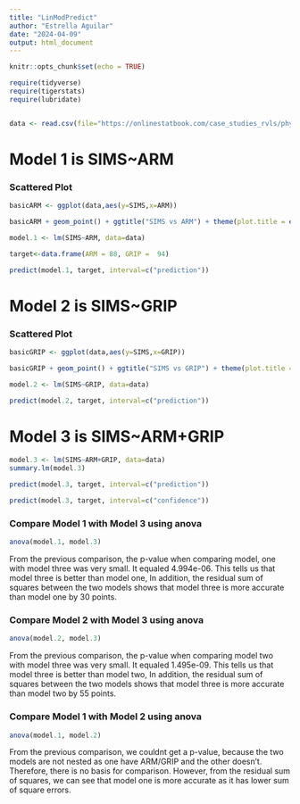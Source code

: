 ```yaml
---
title: "LinModPredict"
author: "Estrella Aguilar"
date: "2024-04-09"
output: html_document
---
```


```r
knitr::opts_chunk$set(echo = TRUE)

require(tidyverse)
require(tigerstats)
require(lubridate)


data <- read.csv(file="https://onlinestatbook.com/case_studies_rvls/physical_strength/data.txt",sep="",header=TRUE)
```



# Model 1 is SIMS~ARM

### Scattered Plot 

```r
basicARM <- ggplot(data,aes(y=SIMS,x=ARM))
```


```r
basicARM + geom_point() + ggtitle("SIMS vs ARM") + theme(plot.title = element_text(hjust = 0.5, size = 20)) + geom_smooth(method=lm)
```
```r
model.1 <- lm(SIMS~ARM, data=data)
```



```r
target<-data.frame(ARM = 88, GRIP =  94)
```



```r
predict(model.1, target, interval=c("prediction"))
```

# Model 2 is SIMS~GRIP

### Scattered Plot 

```r
basicGRIP <- ggplot(data,aes(y=SIMS,x=GRIP))
```


```r
basicGRIP + geom_point() + ggtitle("SIMS vs GRIP") + theme(plot.title = element_text(hjust = 0.5, size = 20)) + geom_smooth(method=lm)
```

```r
model.2 <- lm(SIMS~GRIP, data=data)
```


```r
predict(model.2, target, interval=c("prediction"))
```

# Model 3 is SIMS~ARM+GRIP

```r
model.3 <- lm(SIMS~ARM+GRIP, data=data)
summary.lm(model.3)
```


```r
predict(model.3, target, interval=c("prediction"))
```

```r
predict(model.3, target, interval=c("confidence"))
```

### Compare Model 1 with Model 3 using anova 

```r
anova(model.1, model.3)
```

From the previous comparison, the p-value when comparing model, one with model three was very small. It equaled 4.994e-06. This tells us that model three is better than model one, In addition, the residual sum of squares between the two models shows that model three is more accurate than model one by 30 points.



### Compare Model 2 with Model 3 using anova 


```r
anova(model.2, model.3)
```

From the previous comparison, the p-value when comparing model two with model three was very small. It equaled 1.495e-09. This tells us that model three is better than model two, In addition, the residual sum of squares between the two models shows that model three is more accurate than model two by 55 points.


### Compare Model 1 with Model 2 using anova 


```r
anova(model.1, model.2)
```

From the previous comparison, we couldnt get a p-value, because the two models are not nested as one have ARM/GRIP and the other doesn't. Therefore, there is no basis for comparison. However, from the residual sum of squares, we can see that model one is more accurate as it has lower sum of square errors. 




